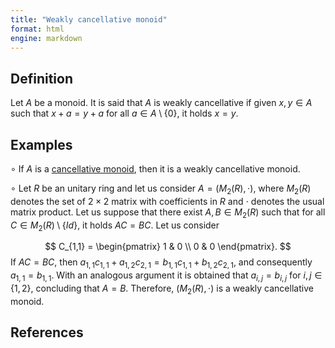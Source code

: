 ```yaml
---
title: "Weakly cancellative monoid"
format: html
engine: markdown
---
```


<!-- Definición de Num. Sem. -->

## Definition

Let $A$ be a monoid. It is said that $A$ is weakly cancellative if given $x, y \in A$ such that $x + a = y + a$ for all $a \in A \setminus \{0\}$, it holds $x = y$.

## Examples

$\circ$ If $A$ is a [cancellative monoid](M-cancellative.qmd), then it is a weakly cancellative monoid.

$\circ$ Let $R$ be an unitary ring and let us consider $A = (M_2(R), \cdot)$, where $M_2(R)$ denotes the set of $2 \times 2$ matrix with coefficients in $R$ and $\cdot$ denotes the usual matrix product. Let us suppose that there exist $A,B \in M_2(R)$ such that for all $C \in M_2(R) \setminus \{Id\}$, it holds $AC = BC$. Let us consider

$$
C_{1,1} = \begin{pmatrix}
  1 & 0 \\
  0 & 0
\end{pmatrix}.
$$ If $AC = BC$, then $a_{1,1}c_{1,1} + a_{1,2}c_{2,1} = b_{1,1}c_{1,1} + b_{1,2}c_{2,1}$, and consequently $a_{1,1} = b_{1,1}$. With an analogous argument it is obtained that $a_{i,j} = b_{i,j}$ for $i,j \in \{1,2\}$, concluding that $A = B$. Therefore, $(M_2(R), \cdot)$ is a weakly cancellative monoid.

## References
